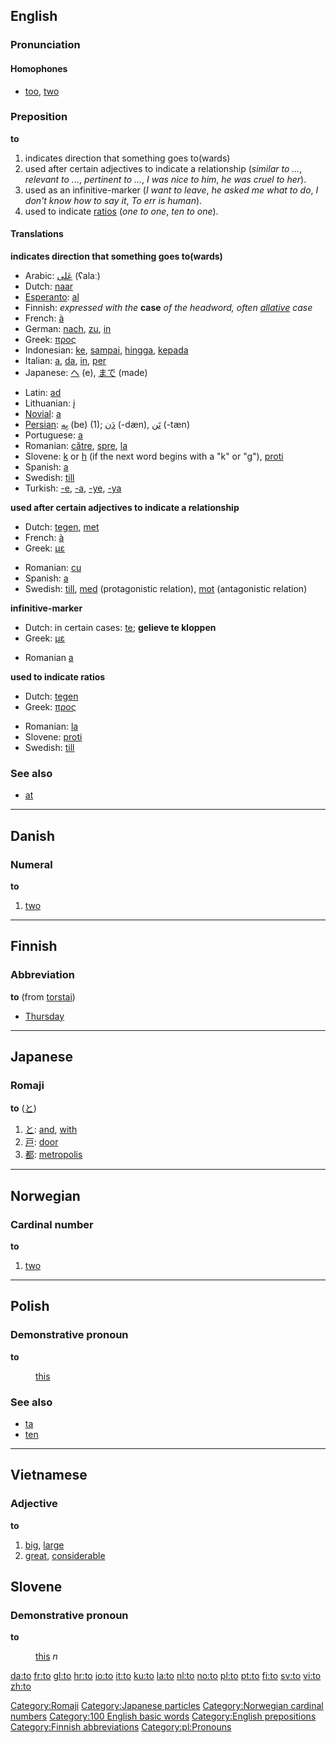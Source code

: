 ==English==

{{rank|the|of|and|4|to|in|I|that}}

===Pronunciation===

====Homophones====
*[[too]], [[two]]

===Preposition===
'''to'''

# indicates direction that something goes to(wards)
# used after certain adjectives to indicate a relationship (''similar to ...'', ''relevant to ...'', ''pertinent to ...'', ''I was nice to him'', ''he was cruel to her'').
# used as an infinitive-marker (''I want to leave'', ''he asked me what to do'', ''I don't know how to say it'', ''To err is human'').
# used to indicate [[ratio]]s (''one to one'', ''ten to one'').

====Translations====
'''indicates direction that something goes to(wards)'''
{{top}}
*Arabic: [[عَلی]] (ʕalaː)
*Dutch: [[naar]]
*[[Esperanto]]: [[al]]
*Finnish: ''expressed with the'' '''case''' ''of the headword, often [[allative]] case''
*French: [[à]]
*German: [[nach]], [[zu]], [[in]]
*Greek: [[προς]]
*Indonesian: [[ke]], [[sampai]], [[hingga]], [[kepada]]
*Italian: [[a#Italian|a]], [[da]], [[in#italian|in]], [[per#Italian|per]]
*Japanese: [[へ]] (e), [[まで]] (made)
{{mid}}
*Latin: [[ad]]
*Lithuanian: [[į]]
*[[Novial]]: [[a]]
*[[Persian]]: [[بِه]] (be) (1); [[دَن]] (-dæn), [[تَن]] (-tæn)
*Portuguese: [[a#Portuguese|a]]
*Romanian: [[către]], [[spre]], [[la]]
*Slovene: [[k]] or [[h]] (if the next word begins with a "k" or "g"), [[proti]]
*Spanish: [[a#Spanish|a]]
*Swedish: [[till]]
*Turkish: [[-e]], [[-a]], [[-ye]], [[-ya]]
{{bottom}}

'''used after certain adjectives to indicate a relationship'''
{{top}}
*Dutch: [[tegen]], [[met]]
*French: [[à]]
*Greek: [[με]]
{{mid}}
*Romanian: [[cu]]
*Spanish: [[a#Spanish|a]]
*Swedish: [[till]], [[med]] (protagonistic relation), [[mot]] (antagonistic relation)
{{bottom}}

'''infinitive-marker'''
{{top}}
*Dutch: in certain cases: [[te]]; '''gelieve te kloppen'''
*Greek: [[με]]
{{mid}}
*Romanian [[a]]
{{bottom}}

'''used to indicate ratios'''
{{top}}
*Dutch: [[tegen]]
*Greek: [[προς]]
{{mid}}
*Romanian: [[la]]
*Slovene: [[proti]]
*Swedish: [[till]]
{{bottom}}

===See also===
*[[at]]

----
==Danish==
===Numeral===
'''to'''

# [[two]]

----
==Finnish==
===Abbreviation===
'''to''' (from [[torstai]])

*[[Thursday]]

----
==Japanese==
===Romaji===
'''to''' ([[と]])

# [[と]]: [[and]], [[with]]
# [[戸]]: [[door]]
# [[都]]: [[metropolis]]

[[Category:Romaji]]
[[Category:Japanese particles]]
----

==Norwegian==
===Cardinal number===
[[Category:Norwegian cardinal numbers]]
'''to'''

#[[two]]

----
==Polish==
===Demonstrative pronoun===
'''to'''

: [[this]]

===See also===
* [[ta]]
* [[ten#Polish|ten]]

----
==Vietnamese==
===Adjective===
'''to'''

# [[big]], [[large]]
# [[great]], [[considerable]]

==Slovene==
===Demonstrative pronoun===
'''to'''

: [[this]] ''n''

[[Category:100 English basic words]]
[[Category:English prepositions]]
[[Category:Finnish abbreviations]]
[[Category:pl:Pronouns]]

[[da:to]]
[[fr:to]]
[[gl:to]]
[[hr:to]]
[[io:to]]
[[it:to]]
[[ku:to]]
[[la:to]]
[[nl:to]]
[[no:to]]
[[pl:to]]
[[pt:to]]
[[fi:to]]
[[sv:to]]
[[vi:to]]
[[zh:to]]